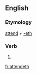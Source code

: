 ==English==

===Etymology===
[[attend]] + [[-eth]]

===Verb===
{{infl|en|verb form}}

# {{archaic third-person singular of|attend}}

[[fr:attendeth]]
